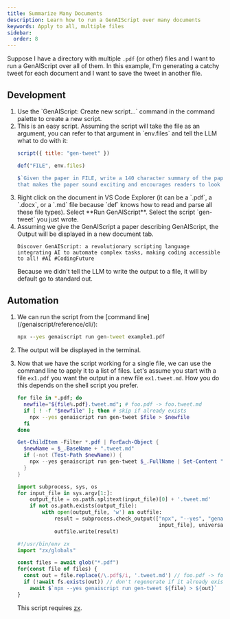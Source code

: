 ```yaml
---
title: Summarize Many Documents
description: Learn how to run a GenAIScript over many documents
keywords: Apply to all, multiple files
sidebar:
  order: 8
---
```


Suppose I have a directory with multiple `.pdf` (or other) files and I want to run a GenAIScript over all of them.
In this example, I'm generating a catchy tweet for each document and I want to save the tweet in another file.

## Development

<Steps>
<ol>
<li>
Use the `GenAIScript: Create new script...` command in the command palette to create a new script.
</li><li>
This is an easy script.  Assuming the script will take the file as an argument, 
you can refer to that argument in `env.files` and tell the LLM what to do with it:

```js title="gen-tweet.genai.js"
script({ title: "gen-tweet" })

def("FILE", env.files)

$`Given the paper in FILE, write a 140 character summary of the paper 
that makes the paper sound exciting and encourages readers to look at it.`      
```

</li><li>
Right click on the document in VS Code Explorer (it can be a `.pdf`, a `.docx`, or a `.md` file 
because `def` knows how to read and parse all these file types).
Select **Run GenAIScript**. Select the script `gen-tweet` you just wrote.
</li><li>
Assuming we give the GenAIScript a paper describing GenAIScript, the Output will be displayed in a new document tab.

```plaintext wrap
Discover GenAIScript: a revolutionary scripting language integrating AI to automate complex tasks, making coding accessible to all! #AI #CodingFuture
```

Because we didn't tell the LLM to write the output to a file, it will by default go to standard out. 
</li>
</ol>

</Steps>

## Automation

<Steps>
<ol>
<li>
We can run the script from the [command line](/genaiscript/reference/cli/):

```cmd wrap
npx --yes genaiscript run gen-tweet example1.pdf
```

</li><li>
The output will be displayed in the terminal.
</li><li>

Now that we have the script working for a single file, we can use the command line to apply it to a list of 
files.  Let's assume you start with a file `ex1.pdf` you want the output in a new file `ex1.tweet.md`.
How you do this depends on the shell script you prefer. 

<Tabs>
  <TabItem label="bash">

```bash wrap frame="none"
for file in *.pdf; do 
  newfile="${file%.pdf}.tweet.md"; # foo.pdf -> foo.tweet.md
  if [ ! -f "$newfile" ]; then # skip if already exists
    npx --yes genaiscript run gen-tweet $file > $newfile
  fi
done
```

</TabItem>
<TabItem label="PowerShell">

```powershell wrap frame="none"
Get-ChildItem -Filter *.pdf | ForEach-Object {
  $newName = $_.BaseName + ".tweet.md"
  if (-not (Test-Path $newName)) {
    npx --yes genaiscript run gen-tweet $_.FullName | Set-Content "$newName"  
  }
}
```
</TabItem>
<TabItem label="Python (on Windows)">

```python wrap frame="none"
import subprocess, sys, os
for input_file in sys.argv[1:]:
    output_file = os.path.splitext(input_file)[0] + '.tweet.md'
    if not os.path.exists(output_file):
        with open(output_file, 'w') as outfile:
            result = subprocess.check_output(["npx", "--yes", "genaiscript", "run", "gen-tweet", 
                                              input_file], universal_newlines=True)
            outfile.write(result)
```
</TabItem>

<TabItem label="JavaScript (node.js)">

```js wrap frame="none"
#!/usr/bin/env zx
import "zx/globals"

const files = await glob("*.pdf")
for(const file of files) {
  const out = file.replace(/\.pdf$/i, '.tweet.md') // foo.pdf -> foo.tweet.md
  if (!await fs.exists(out)) // don't regenerate if it already exists
    await $`npx --yes genaiscript run gen-tweet ${file} > ${out}`
}
```
This script requires [zx](https://github.com/google/zx).

</TabItem>

</Tabs>
</li>
</ol>
</Steps>